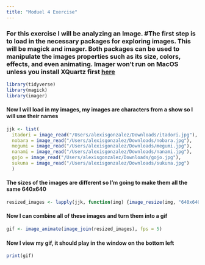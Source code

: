 ```yaml
---
title: "Moduel 4 Exercise"
---
```


### For this exercise I will be analyzing an Image. #The first step is to load in the necessary packages for exploring images. This will be magick and imager. Both packages can be used to manipulate the images properties such as its size, colors, effects, and even animating. Imager won't run on MacOS unless you install XQuartz first [here](https://www.xquartz.org/)

```r
library(tidyverse)
library(magick)
library(imager)
```

#### Now I will load in my images, my images are characters from a show so I will use their names

```r
jjk <- list(
  itadori = image_read("/Users/alexisgonzalez/Downloads/itadori.jpg"),
  nobara = image_read("/Users/alexisgonzalez/Downloads/nobara.jpg"),
  megumi = image_read("/Users/alexisgonzalez/Downloads/megumi.jpg"),
  nanami = image_read("/Users/alexisgonzalez/Downloads/nanami.jpg"),
  gojo = image_read("/Users/alexisgonzalez/Downloads/gojo.jpg"),
  sukuna = image_read("/Users/alexisgonzalez/Downloads/sukuna.jpg")
  )

```

#### The sizes of the images are different so I'm going to make them all the same 640x640

```r
resized_images <- lapply(jjk, function(img) {image_resize(img, "640x640" )})
```

#### Now I can combine all of these images and turn them into a gif

```r
gif <- image_animate(image_join(resized_images), fps = 5)
```

#### Now I view my gif, it should play in the window on the bottom left

```r
print(gif)
```

# 
